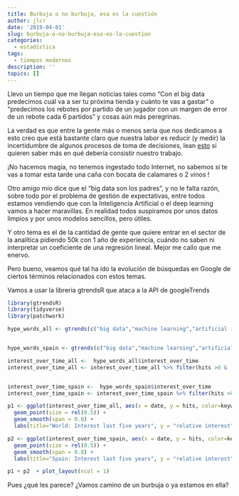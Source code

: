 ```yaml
---
title: Burbuja o no burbuja, esa es la cuestión
author: jlcr
date: '2019-04-01'
slug: burbuja-o-no-burbuja-esa-es-la-cuestion
categories:
  - estadística
tags:
  - tiempos modernos
description: ''
topics: []
---
```



Llevo un tiempo que me llegan noticias tales como "Con el big data predecimos cuál va a ser tu próxima tienda  y cuánto te vas a gastar" o "predecimos los rebotes por partido de un jugador con un margen de error de un rebote cada 6 partidos" y cosas aún más peregrinas.

La verdad es que entre la gente más o menos seria que nos dedicamos a esto creo que está bastante claro que nuestra labor es reducir (y medir) la incertidumbre de algunos procesos de toma de decisiones, lean [esto](https://www.datanalytics.com/2019/03/18/las-decisiones-son-lo-primario-la-estadistica-es-subsidiaria/) si quieren saber más en qué debería consistir nuestro trabajo. 

¡No hacemos magia, no tenemos ingestado todo Internet, no sabemos si te vas a tomar esta tarde una caña con bocata de calamares o 2 vinos !

Otro amigo mío dice que el "big data son los padres",  y no le falta razón, sobre todo por el problema de gestión de expectativas, entre todos estamos vendiendo que con la Inteligencia Artificial o el deep learning vamos a hacer maravillas. En realidad todos suspiramos por unos datos limpios y por unos modelos sencillos, pero útiles.

Y otro tema es el de la cantidad de gente que quiere entrar en el sector de la analítica pidiendo 50k con 1 año de experiencia, cuándo no saben ni interpretar un coeficiente de una regresión lineal. Mejor me callo que me enervo. 

Pero bueno, veamos qué tal ha ido la evolución de búsquedas en Google de ciertos términos relacionados con estos temas.

Vamos a usar la librería gtrendsR que ataca a la API de googleTrends

```r
library(gtrendsR)
library(tidyverse)
library(patchwork)
```

```r
hype_words_all <- gtrends(c("big data","machine learning","artificial intelligence","deep learning"), time = "today+5-y")


hype_words_spain <- gtrends(c("big data","machine learning","artificial intelligence","deep learning"), geo="ES", time = "today+5-y")
```


```r
interest_over_time_all <-  hype_words_all$interest_over_time 
interest_over_time_all <- interest_over_time_all %>% filter(hits >0 & !is.na(hits))


interest_over_time_spain <-  hype_words_spain$interest_over_time 
interest_over_time_spain <- interest_over_time_spain %>% filter(hits >0 & !is.na(hits))
```



```r
p1 <- ggplot(interest_over_time_all, aes(x = date, y = hits, color=keyword)) +
  geom_point(size = rel(0.5)) +
  geom_smooth(span = 0.8) +
  labs(title="World: Interest last five years", y = "relative interest")

p2 <- ggplot(interest_over_time_spain, aes(x = date, y = hits, color=keyword)) +
  geom_point(size = rel(0.5)) +
  geom_smooth(span = 0.8) +
  labs(title="Spain: Interest last five years", y = "relative interest")

p1 + p2  + plot_layout(ncol = 1)
```

Pues ¿qué les parece? ¿Vamos camino de un burbuja o ya estamos en ella?




